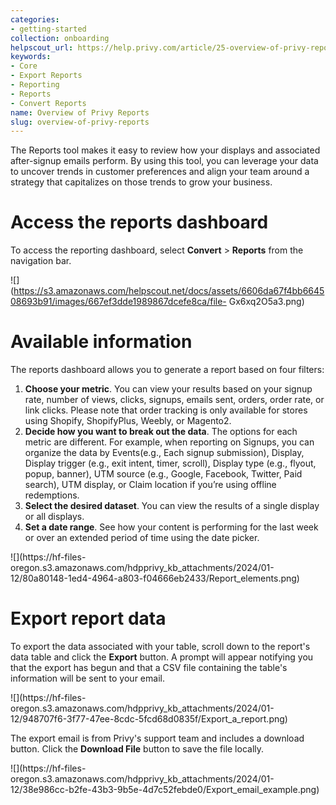 ```yaml
---
categories:
- getting-started
collection: onboarding
helpscout_url: https://help.privy.com/article/25-overview-of-privy-reports
keywords:
- Core
- Export Reports
- Reporting
- Reports
- Convert Reports
name: Overview of Privy Reports
slug: overview-of-privy-reports
---
```

The Reports tool makes it easy to review how your displays and associated
after-signup emails perform. By using this tool, you can leverage your data to
uncover trends in customer preferences and align your team around a strategy
that capitalizes on those trends to grow your business.

# Access the reports dashboard

To access the reporting dashboard, select **Convert** > **Reports** from the
navigation bar.

![](https://s3.amazonaws.com/helpscout.net/docs/assets/6606da67f4bb664508693b91/images/667ef3dde1989867dcefe8ca/file-
Gx6xq2O5a3.png)

# Available information

The reports dashboard allows you to generate a report based on four filters:

  1. **Choose your metric**. You can view your results based on your signup rate, number of views, clicks, signups, emails sent, orders, order rate, or link clicks. Please note that order tracking is only available for stores using Shopify, ShopifyPlus, Weebly, or Magento2.
  2. **Decide how you want to break out the data**. The options for each metric are different. For example, when reporting on Signups, you can organize the data by Events(e.g., Each signup submission), Display, Display trigger (e.g., exit intent, timer, scroll), Display type (e.g., flyout, popup, banner), UTM source (e.g., Google, Facebook, Twitter, Paid search), UTM display, or Claim location if you’re using offline redemptions. 
  3. **Select the desired dataset**. You can view the results of a single display or all displays.
  4. **Set a date range**. See how your content is performing for the last week or over an extended period of time using the date picker.

![](https://hf-files-
oregon.s3.amazonaws.com/hdpprivy_kb_attachments/2024/01-12/80a80148-1ed4-4964-a803-f04666eb2433/Report_elements.png)

# Export report data

To export the data associated with your table, scroll down to the report's
data table and click the **Export** button. A prompt will appear notifying you
that the export has begun and that a CSV file containing the table's
information will be sent to your email.

![](https://hf-files-
oregon.s3.amazonaws.com/hdpprivy_kb_attachments/2024/01-12/948707f6-3f77-47ee-8cdc-5fcd68d0835f/Export_a_report.png)

The export email is from Privy's support team and includes a download button.
Click the **Download File** button to save the file locally.

![](https://hf-files-
oregon.s3.amazonaws.com/hdpprivy_kb_attachments/2024/01-12/38e986cc-b2fe-43b3-9b5e-4d7c52febde0/Export_email_example.png)

